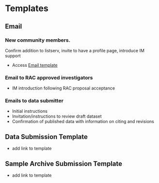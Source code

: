 # Templates

## Email

### New community members.

Confirm addition to listserv, invite to have a profile page, introduce IM support

- Access [Email template](Email_Welcome2HBR.qmd)

### Email to RAC approved investigators

- IM introduction following RAC proposal acceptance

### Emails to data submitter

- Initial instructions
- Invitation/instructions to review draft dataset
- Confirmation of published data with information on citing and revisions


## Data Submission Template

- add link to template

## Sample Archive Submission Template

- add link to template

